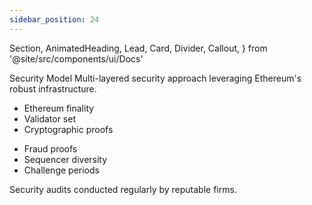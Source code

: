 ```yaml
---
sidebar_position: 24
---
```


  Section,
  AnimatedHeading,
  Lead,
  Card,
  Divider,
  Callout,
} from '@site/src/components/ui/Docs'

<Section>
  <AnimatedHeading as='h1'>Security Model</AnimatedHeading>
  <Lead>
    Multi-layered security approach leveraging Ethereum's robust infrastructure.
  </Lead>
  <div className='grid md:grid-cols-2 gap-3 mt-3'>
    <Card title='Layer 1 Security'>
      <ul>
        <li>Ethereum finality</li>
        <li>Validator set</li>
        <li>Cryptographic proofs</li>
      </ul>
    </Card>
    <Card title='Layer 3 Protections'>
      <ul>
        <li>Fraud proofs</li>
        <li>Sequencer diversity</li>
        <li>Challenge periods</li>
      </ul>
    </Card>
  </div>
  <Divider />
  <Callout type='warning'>
    Security audits conducted regularly by reputable firms.
  </Callout>
</Section>
